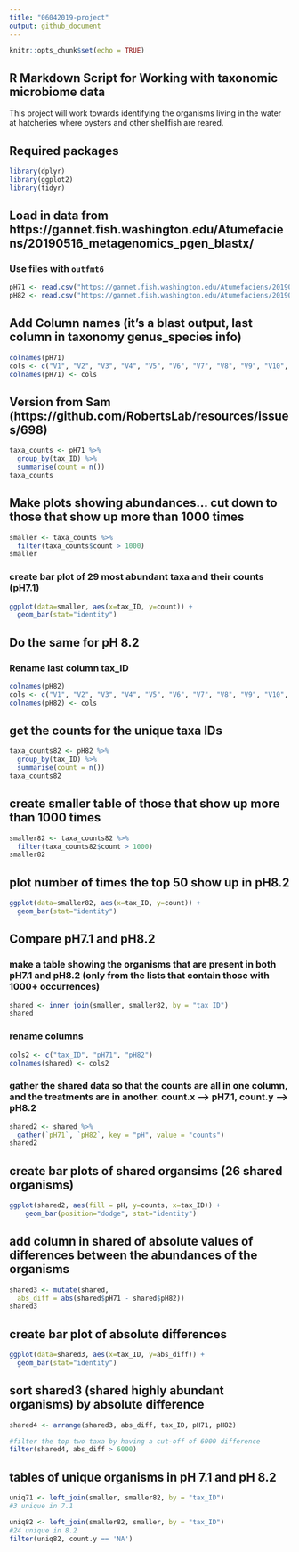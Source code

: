```yaml
---
title: "06042019-project"
output: github_document
---
```


```r
knitr::opts_chunk$set(echo = TRUE)
```

## R Markdown Script for Working with taxonomic microbiome data
This project will work towards identifying the organisms living in the water at hatcheries where oysters and other shellfish are reared. 

## Required packages
```r
library(dplyr)
library(ggplot2)
library(tidyr)
```

## Load in data from https://gannet.fish.washington.edu/Atumefaciens/20190516_metagenomics_pgen_blastx/ 
### Use files with `outfmt6` 
```r
pH71 <- read.csv("https://gannet.fish.washington.edu/Atumefaciens/20190516_metagenomics_pgen_blastx/MG3_pH71.blastx.outfmt6", sep = '\t', header = FALSE)
pH82 <- read.csv("https://gannet.fish.washington.edu/Atumefaciens/20190516_metagenomics_pgen_blastx/MG1_pH82.blastx.outfmt6", sep = '\t', header = FALSE)
```

## Add Column names (it's a blast output, last column in taxonomy genus_species info)
```r
colnames(pH71)
cols <- c("V1", "V2", "V3", "V4", "V5", "V6", "V7", "V8", "V9", "V10", "V11", "V12", "V13", "tax_ID")
colnames(pH71) <- cols
```

## Version from Sam (https://github.com/RobertsLab/resources/issues/698)
```r
taxa_counts <- pH71 %>% 
  group_by(tax_ID) %>% 
  summarise(count = n())
taxa_counts
```

## Make plots showing abundances... cut down to those that show up more than 1000 times
```r
smaller <- taxa_counts %>%
  filter(taxa_counts$count > 1000)
smaller
```

### create bar plot of 29 most abundant taxa and their counts (pH7.1)
```r
ggplot(data=smaller, aes(x=tax_ID, y=count)) +
  geom_bar(stat="identity")
```

## Do the same for pH 8.2
### Rename last column tax_ID
```r
colnames(pH82)
cols <- c("V1", "V2", "V3", "V4", "V5", "V6", "V7", "V8", "V9", "V10", "V11", "V12", "V13", "tax_ID")
colnames(pH82) <- cols
```

## get the counts for the unique taxa IDs
```r
taxa_counts82 <- pH82 %>% 
  group_by(tax_ID) %>% 
  summarise(count = n())
taxa_counts82
```

## create smaller table of those that show up more than 1000 times
```r
smaller82 <- taxa_counts82 %>%
  filter(taxa_counts82$count > 1000)
smaller82
```

## plot number of times the top 50 show up in pH8.2
```r
ggplot(data=smaller82, aes(x=tax_ID, y=count)) +
  geom_bar(stat="identity")
```

## Compare pH7.1 and pH8.2
### make a table showing the organisms that are present in both pH7.1 and pH8.2 (only from the lists that contain those with 1000+ occurrences)
```r
shared <- inner_join(smaller, smaller82, by = "tax_ID")
shared
```

### rename columns 
```r
cols2 <- c("tax_ID", "pH71", "pH82")
colnames(shared) <- cols2

```

### gather the shared data so that the counts are all in one column, and the treatments are in another. count.x --> pH7.1, count.y --> pH8.2
```r
shared2 <- shared %>% 
  gather(`pH71`, `pH82`, key = "pH", value = "counts")
shared2
```

## create bar plots of shared organsims (26 shared organisms)
```r
ggplot(shared2, aes(fill = pH, y=counts, x=tax_ID)) + 
    geom_bar(position="dodge", stat="identity")
```

## add column in shared of absolute values of differences between the abundances of the organisms
```r
shared3 <- mutate(shared, 
  abs_diff = abs(shared$pH71 - shared$pH82))
shared3
```

## create bar plot of absolute differences
```r
ggplot(data=shared3, aes(x=tax_ID, y=abs_diff)) +
  geom_bar(stat="identity")
```

## sort shared3 (shared highly abundant organisms) by absolute difference
```r
shared4 <- arrange(shared3, abs_diff, tax_ID, pH71, pH82)

#filter the top two taxa by having a cut-off of 6000 difference
filter(shared4, abs_diff > 6000)
```

## tables of unique organisms in pH 7.1 and pH 8.2
```r
uniq71 <- left_join(smaller, smaller82, by = "tax_ID")
#3 unique in 7.1 

```

```r
uniq82 <- left_join(smaller82, smaller, by = "tax_ID")
#24 unique in 8.2
filter(uniq82, count.y == 'NA')
```
